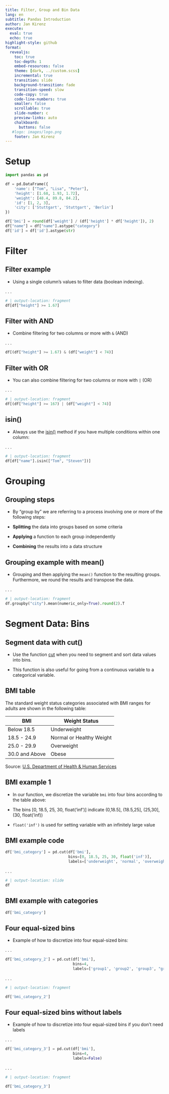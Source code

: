 ```yaml
---
title: Filter, Group and Bin Data
lang: en
subtitle: Pandas Introduction
author: Jan Kirenz
execute:
  eval: true
  echo: true
highlight-style: github
format:
  revealjs: 
    toc: true
    toc-depth: 1
    embed-resources: false
    theme: [dark, ../custom.scss]  
    incremental: true
    transition: slide
    background-transition: fade
    transition-speed: slow
    code-copy: true
    code-line-numbers: true
    smaller: false
    scrollable: true
    slide-number: c
    preview-links: auto
    chalkboard: 
      buttons: false
   #logo: images/logo.png
    footer: Jan Kirenz
---
```


# Setup


```python
import pandas as pd

df = pd.DataFrame({
    'name': ["Tom", "Lisa", "Peter"],
    'height': [1.68, 1.93, 1.72],
    'weight': [48.4, 89.8, 84.2],
    'id': [1, 2, 3],
    'city': ['Stuttgart', 'Stuttgart', 'Berlin']
})

df['bmi'] = round(df['weight'] / (df['height'] * df['height']), 2)
df["name"] = df["name"].astype("category")
df['id'] = df['id'].astype(str)
```


# Filter 


## Filter example

- Using a single column’s values to filter data (boolean indexing).

. . .

```python
# | output-location: fragment
df[df["height"] >= 1.67]
```

## Filter with AND


- Combine filtering for two columns or more with `&` (AND)

. . .

```python
df[(df["height"] >= 1.67) & (df["weight"] < 74)]
```

## Filter with OR


- You can also combine filtering for two columns or more with `|` (OR)

. . .

```python
# | output-location: fragment
df[(df["height"] >= 167) | (df["weight"] < 74)]
```

## isin()

- Always use the [isin()](https://pandas.pydata.org/docs/reference/api/pandas.Series.isin.html#pandas.Series.isin) method if you have multiple conditions within one column:

. . .

```python
# | output-location: fragment
df[df["name"].isin(["Tom", "Steven"])]
```

# Grouping

## Grouping steps

- By “group by” we are referring to a process involving one or more of the following steps:

- **Splitting** the data into groups based on some criteria

- **Applying** a function to each group independently

- **Combining** the results into a data structure

## Grouping example with mean()

- Grouping and then applying the `mean()` function to the resulting groups. Furthermore, we round the results and transpose the data.

. . .

```python
# | output-location: fragment
df.groupby("city").mean(numeric_only=True).round(2).T
```

# Segment Data: Bins

## Segment data with cut()

- Use the function [cut](https://pandas.pydata.org/docs/reference/api/pandas.cut.html) when you need to segment and sort data values into bins. 

- This function is also useful for going from a continuous variable to a categorical variable. 

## BMI table {.smaller}

The standard weight status categories associated with BMI ranges for adults are shown in the following table:

BMI	| Weight Status
---| ---
Below 18.5 |	Underweight
18.5 - 24.9 |	Normal or Healthy Weight
25.0 - 29.9 |	Overweight
30.0 and Above |	Obese

Source: [U.S. Department of Health & Human Services](https://www.cdc.gov/healthyweight/assessing/bmi/adult_bmi/index.html)


## BMI example 1


- In our function, we discretize the variable `bmi` into four bins according to the table above:

- The bins [0, 18.5, 25, 30, float('inf')] indicate (0,18.5], (18.5,25], (25,30], (30, float('inf))

- `float('inf')` is used for setting  variable with an infinitely large value

## BMI example code 


```python
df['bmi_category'] = pd.cut(df['bmi'],
                            bins=[0, 18.5, 25, 30, float('inf')],
                            labels=['underweight', 'normal', 'overweight', "obese"])
```

. . .


```python
# | output-location: slide
df
```

## BMI example with categories


```python
df['bmi_category']
```

## Four equal-sized bins


- Example of how to discretize into four equal-sized bins:

. . .

```python
df['bmi_category_2'] = pd.cut(df['bmi'],
                              bins=4,
                              labels=['group1', 'group2', 'group3', "group4"])
```

. . .

```python
# | output-location: fragment

df['bmi_category_2']
```


## Four equal-sized bins without labels


- Example of how to discretize into four equal-sized bins if you don't need labels

. . .

```python
df['bmi_category_3'] = pd.cut(df['bmi'],
                              bins=4,
                              labels=False)
```

. . .

```python
# | output-location: fragment

df['bmi_category_3']
```
